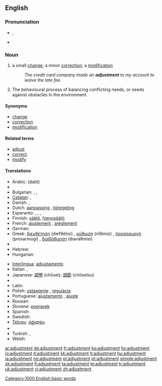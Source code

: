 ==English==
{{wikipedia}}

===Pronunciation===
* {{IPA|/əˈdʒʌst.mənt/}}, {{SAMPA|/@"dZVst.m@nt/}}
* {{audio|en-us-adjustment.ogg|Audio (US)}}

===Noun===
{{en-noun}}

# a small [[change]]; a minor [[correction]]; a [[modification]]
#: ''The credit card company made an '''adjustment''' to my account to waive the late fee.''
# {{psychology}} The behavioural process of balancing conflicting needs, or needs against obstacles in the environment.

====Synonyms====
* [[change]]
* [[correction]]
* [[modification]]

====Related terms====
* [[adjust]]
* [[correct]]
* [[modify]]

====Translations====
{{trans-top|small change}}
* Arabic: {{Arab|[[ضبط]]}} (ḍabṭ) {{m}}
* {{trreq|Basque}}
* Bulgarian: {{t|bg|нагласяване|sc=Cyrl}},  {{t|bg|приспособяване|sc=Cyrl}},  {{t|bg|настройка|sc=Cyrl}}
* [[Catalan]]: {{t|ca|ajust|m}}, {{t|ca|ajustment|m}}
* Danish: {{t|da|justering|c}}, {{t|da|tilpasning|c}}
* Dutch: [[aanpassing]] {{f}}, [[bijregeling]] {{f}}
* Esperanto: {{t-|eo|adapto|xs=Esperanto}},  {{t|eo|akomodo|xs=Esperanto}},  {{t|eo|alĝustigo|xs=Esperanto}},  {{t|eo|ĝustigo|xs=Esperanto}}
* Finnish: [[säätö]], [[hienosäätö]]
* French: [[ajustement]] {{m}}, [[arèglement]] {{m}}
* German: {{t+|de|Anpassung|f}}
* Greek: [[διευθέτηση]] (diefθétisi) {{f}}, [[ρύθμιση]] (ríiθmisi) {{f}}, [[προσαρμογή]] (prosarmogí) {{f}}, [[διαβάθμηση]] (diaváθmisi) {{f}}
* {{trreq|Guarani}}
* Hebrew: {{t+|he|כוון|m|alt=כִּוּוּן|sc=Hebr}}
* Hungarian: {{t|hu|beállítás}}
{{trans-mid}}
* [[Interlingua]]: [[adjustamento]]
* Italian: {{t+|it|adattamento|m}}, {{t+|it|inserimento|m}}
* Japanese: [[調整]] (chōsei); [[調節]] (chōsetsu)
* {{trreq|Korean}}
* Latin: {{t|la|accommodatio|f|alt=accommodātiō}}
* Polish: [[ustawienie]] {{n}}, [[regulacja]] {{f}}
* Portuguese: [[ajustamento]] {{m}}, [[ajuste]] {{m}}
* Russian: {{t|ru|юстировка|f|tr=justiróvka|sc=Cyrl}}
* Slovene: [[popravek]] {{m}}
* Spanish: {{t-|es|ajuste|m}}
* Swedish: {{t|sv|justering|c}}
* [[Telugu]]: [[సర్దుబాటు]]
* {{trreq|Tupinambá}}
* Turkish: {{t|tr|ayarlama}},  {{t|tr|ayar}}
* Welsh: {{t|cy|cyweiriad|m|xs=Welsh}}
{{trans-bottom}}

[[Category:1000 English basic words]]

[[ar:adjustment]]
[[de:adjustment]]
[[fr:adjustment]]
[[ko:adjustment]]
[[hy:adjustment]]
[[io:adjustment]]
[[it:adjustment]]
[[kk:adjustment]]
[[lt:adjustment]]
[[hu:adjustment]]
[[ja:adjustment]]
[[no:adjustment]]
[[pl:adjustment]]
[[pt:adjustment]]
[[simple:adjustment]]
[[sk:adjustment]]
[[fi:adjustment]]
[[ta:adjustment]]
[[te:adjustment]]
[[tr:adjustment]]
[[uk:adjustment]]
[[vi:adjustment]]
[[zh:adjustment]]
